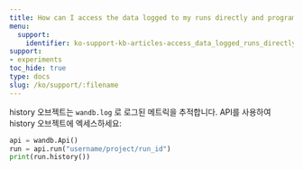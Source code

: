 ```yaml
---
title: How can I access the data logged to my runs directly and programmatically?
menu:
  support:
    identifier: ko-support-kb-articles-access_data_logged_runs_directly_programmatically
support:
- experiments
toc_hide: true
type: docs
slug: /ko/support/:filename
---
```


history 오브젝트는 `wandb.log` 로 로그된 메트릭을 추적합니다. API를 사용하여 history 오브젝트에 엑세스하세요:

```python
api = wandb.Api()
run = api.run("username/project/run_id")
print(run.history())
```
